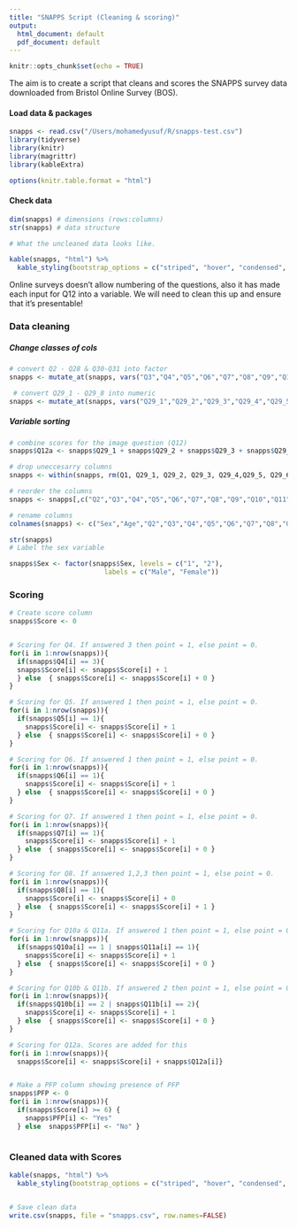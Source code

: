 ```yaml
---
title: "SNAPPS Script (Cleaning & scoring)"
output:
  html_document: default
  pdf_document: default
---
```


```r
knitr::opts_chunk$set(echo = TRUE)
```


The aim is to create a script that cleans and scores the SNAPPS survey data downloaded from Bristol Online Survey (BOS). 


#### Load data & packages

```r

snapps <- read.csv("/Users/mohamedyusuf/R/snapps-test.csv")
library(tidyverse) 
library(knitr)
library(magrittr)
library(kableExtra)

options(knitr.table.format = "html") 

```

#### Check data

```r

dim(snapps) # dimensions (rows:columns)
str(snapps) # data structure 

# What the uncleaned data looks like. 

kable(snapps, "html") %>%
  kable_styling(bootstrap_options = c("striped", "hover", "condensed", "responsive", full_width = F))

```


Online surveys doesn't allow numbering of the questions, also it has made each input for Q12 into a variable. We will need to clean this up and ensure that it's presentable!


### Data cleaning

##### Change classes of cols

```r
# convert Q2 - Q28 & Q30-Q31 into factor 
snapps <- mutate_at(snapps, vars("Q3","Q4","Q5","Q6","Q7","Q8","Q9","Q10","Q11","Q12","Q13","Q14","Q15","Q16","Q17","Q18","Q19","Q20","Q21","Q22","Q23","Q24","Q25","Q26","Q27","Q28","Q30","Q31"), as.factor) 

 # convert Q29_1 - Q29_8 into numeric
snapps <- mutate_at(snapps, vars("Q29_1","Q29_2","Q29_3","Q29_4","Q29_5","Q29_6","Q29_7","Q29_8"), as.numeric)

```


##### Variable sorting

```r

# combine scores for the image question (Q12)
snapps$Q12a <- snapps$Q29_1 + snapps$Q29_2 + snapps$Q29_3 + snapps$Q29_5 + snapps$Q29_6 + snapps$Q29_7 #

# drop uneccesarry columns 
snapps <- within(snapps, rm(Q1, Q29_1, Q29_2, Q29_3, Q29_4,Q29_5, Q29_6, Q29_7, Q29_8))

# reorder the columns
snapps <- snapps[,c("Q2","Q3","Q4","Q5","Q6","Q7","Q8","Q9","Q10","Q11","Q12","Q13","Q14","Q15","Q16","Q17","Q18","Q19","Q20","Q21","Q22","Q23","Q24","Q25","Q26","Q27","Q28","Q12a","Q30","Q31")]

# rename columns
colnames(snapps) <- c("Sex","Age","Q2","Q3","Q4","Q5","Q6","Q7","Q8","Q9a","Q9b","Q9c","Q9d","Q9e","Q9f","Q9g","Q9h","Q9i","Q9j","Q9k","Q9l","Q9m","Q9n","Q10a","Q10b","Q11a","Q11b","Q12a","Q12b","Q13")

str(snapps)
# Label the sex variable

snapps$Sex <- factor(snapps$Sex, levels = c("1", "2"), 
                        labels = c("Male", "Female"))

```



### Scoring

```r

# Create score column 
snapps$Score <- 0


# Scoring for Q4. If answered 3 then point = 1, else point = 0.
for(i in 1:nrow(snapps)){
  if(snapps$Q4[i] == 3){
  snapps$Score[i] <- snapps$Score[i] + 1
  } else  { snapps$Score[i] <- snapps$Score[i] + 0 }
}  

# Scoring for Q5. If answered 1 then point = 1, else point = 0.
for(i in 1:nrow(snapps)){
  if(snapps$Q5[i] == 1){
    snapps$Score[i] <- snapps$Score[i] + 1
  } else  { snapps$Score[i] <- snapps$Score[i] + 0 }
}  

# Scoring for Q6. If answered 1 then point = 1, else point = 0.
for(i in 1:nrow(snapps)){
  if(snapps$Q6[i] == 1){
    snapps$Score[i] <- snapps$Score[i] + 1
  } else  { snapps$Score[i] <- snapps$Score[i] + 0 }
}  

# Scoring for Q7. If answered 1 then point = 1, else point = 0.
for(i in 1:nrow(snapps)){
  if(snapps$Q7[i] == 1){
    snapps$Score[i] <- snapps$Score[i] + 1
  } else  { snapps$Score[i] <- snapps$Score[i] + 0 }
}   

# Scoring for Q8. If answered 1,2,3 then point = 1, else point = 0.
for(i in 1:nrow(snapps)){
  if(snapps$Q8[i] == 1){
    snapps$Score[i] <- snapps$Score[i] + 0
  } else  { snapps$Score[i] <- snapps$Score[i] + 1 }
}  

# Scoring for Q10a & Q11a. If answered 1 then point = 1, else point = 0.
for(i in 1:nrow(snapps)){
  if(snapps$Q10a[i] == 1 | snapps$Q11a[i] == 1){
    snapps$Score[i] <- snapps$Score[i] + 1
  } else  { snapps$Score[i] <- snapps$Score[i] + 0 }
}  

# Scoring for Q10b & Q11b. If answered 2 then point = 1, else point = 0.
for(i in 1:nrow(snapps)){
  if(snapps$Q10b[i] == 2 | snapps$Q11b[i] == 2){
    snapps$Score[i] <- snapps$Score[i] + 1
  } else  { snapps$Score[i] <- snapps$Score[i] + 0 }
}  

# Scoring for Q12a. Scores are added for this 
for(i in 1:nrow(snapps)){
  snapps$Score[i] <- snapps$Score[i] + snapps$Q12a[i]}


# Make a PFP column showing presence of PFP
snapps$PFP <- 0
for(i in 1:nrow(snapps)){
  if(snapps$Score[i] >= 6) {
    snapps$PFP[i] <- "Yes"
  } else  snapps$PFP[i] <- "No" }  



```


### Cleaned data with Scores

```r

kable(snapps, "html") %>%
  kable_styling(bootstrap_options = c("striped", "hover", "condensed", "responsive", full_width = F))


# Save clean data 
write.csv(snapps, file = "snapps.csv", row.names=FALSE)


```


 
 
 
 
 
 
 
 
 
 
 
 
 
 
 

